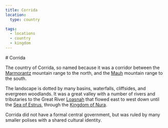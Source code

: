 ```yaml
---
title: Corrida
location:
  type: country

tags:
  - locations
  - country
  - kingdom
---
```


<Stub /># Corrida

The country of Corrida, so named because it was a corridor between the
[Marmorantz](/world/locations/marmoranz) mountain range to the north, and the
[Mauh](/world/locations/mauh) mountain range to the south.

The landscape is dotted by many basins, waterfalls, cliffsides, and evergreen
woodlands. It was a great valley with a number of rivers and tributaries to the
Great River [Loasnah](/world/locations/loasnah) that flowed east to west down until the
[Sea of Estrus](/world/locations/sea-of-estrus), through the [Kingdom of Nura](/world/locations/nura).

Corrida did not have a formal central government, but was ruled by many smaller
polises with a shared cultural identity.
